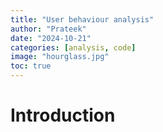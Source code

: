 ```yaml
---
title: "User behaviour analysis"
author: "Prateek"
date: "2024-10-21"
categories: [analysis, code]
image: "hourglass.jpg"
toc: true
---
```


# Introduction
